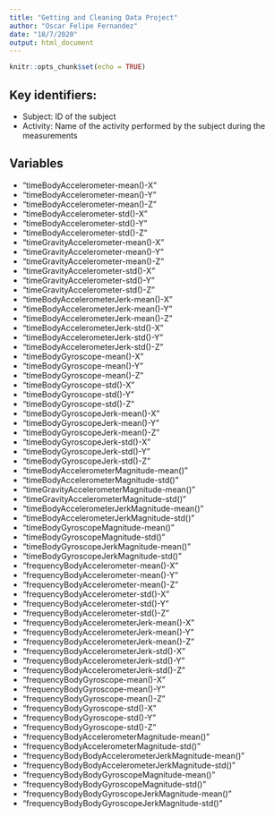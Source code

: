 ```yaml
---
title: "Getting and Cleaning Data Project"
author: "Oscar Felipe Fernandez"
date: "18/7/2020"
output: html_document
---
```


```r
knitr::opts_chunk$set(echo = TRUE)
```
## Key identifiers:
* Subject: ID of the subject
* Activity: Name of the activity performed by the subject during the measurements

## Variables

* "timeBodyAccelerometer-mean()-X"                    
* "timeBodyAccelerometer-mean()-Y"                    
* "timeBodyAccelerometer-mean()-Z"                    
* "timeBodyAccelerometer-std()-X"                     
* "timeBodyAccelerometer-std()-Y"                     
* "timeBodyAccelerometer-std()-Z"                     
* "timeGravityAccelerometer-mean()-X"                 
* "timeGravityAccelerometer-mean()-Y"                 
* "timeGravityAccelerometer-mean()-Z"                 
* "timeGravityAccelerometer-std()-X"                  
* "timeGravityAccelerometer-std()-Y"                  
* "timeGravityAccelerometer-std()-Z"                  
* "timeBodyAccelerometerJerk-mean()-X"                
* "timeBodyAccelerometerJerk-mean()-Y"                
* "timeBodyAccelerometerJerk-mean()-Z"                
* "timeBodyAccelerometerJerk-std()-X"                 
* "timeBodyAccelerometerJerk-std()-Y"                 
* "timeBodyAccelerometerJerk-std()-Z"                 
* "timeBodyGyroscope-mean()-X"                        
* "timeBodyGyroscope-mean()-Y"                        
* "timeBodyGyroscope-mean()-Z"                        
* "timeBodyGyroscope-std()-X"                         
* "timeBodyGyroscope-std()-Y"                         
* "timeBodyGyroscope-std()-Z"                         
* "timeBodyGyroscopeJerk-mean()-X"                    
* "timeBodyGyroscopeJerk-mean()-Y"                    
* "timeBodyGyroscopeJerk-mean()-Z"                    
* "timeBodyGyroscopeJerk-std()-X"                     
* "timeBodyGyroscopeJerk-std()-Y"                     
* "timeBodyGyroscopeJerk-std()-Z"                     
* "timeBodyAccelerometerMagnitude-mean()"             
* "timeBodyAccelerometerMagnitude-std()"              
* "timeGravityAccelerometerMagnitude-mean()"          
* "timeGravityAccelerometerMagnitude-std()"           
* "timeBodyAccelerometerJerkMagnitude-mean()"         
* "timeBodyAccelerometerJerkMagnitude-std()"          
* "timeBodyGyroscopeMagnitude-mean()"                 
* "timeBodyGyroscopeMagnitude-std()"                  
* "timeBodyGyroscopeJerkMagnitude-mean()"             
* "timeBodyGyroscopeJerkMagnitude-std()"              
* "frequencyBodyAccelerometer-mean()-X"               
* "frequencyBodyAccelerometer-mean()-Y"               
* "frequencyBodyAccelerometer-mean()-Z"               
* "frequencyBodyAccelerometer-std()-X"                
* "frequencyBodyAccelerometer-std()-Y"                
* "frequencyBodyAccelerometer-std()-Z"                
* "frequencyBodyAccelerometerJerk-mean()-X"           
* "frequencyBodyAccelerometerJerk-mean()-Y"           
* "frequencyBodyAccelerometerJerk-mean()-Z"           
* "frequencyBodyAccelerometerJerk-std()-X"            
* "frequencyBodyAccelerometerJerk-std()-Y"            
* "frequencyBodyAccelerometerJerk-std()-Z"            
* "frequencyBodyGyroscope-mean()-X"                   
* "frequencyBodyGyroscope-mean()-Y"                   
* "frequencyBodyGyroscope-mean()-Z"                   
* "frequencyBodyGyroscope-std()-X"                    
* "frequencyBodyGyroscope-std()-Y"                    
* "frequencyBodyGyroscope-std()-Z"                    
* "frequencyBodyAccelerometerMagnitude-mean()"        
* "frequencyBodyAccelerometerMagnitude-std()"         
* "frequencyBodyBodyAccelerometerJerkMagnitude-mean()"
* "frequencyBodyBodyAccelerometerJerkMagnitude-std()" 
* "frequencyBodyBodyGyroscopeMagnitude-mean()"        
* "frequencyBodyBodyGyroscopeMagnitude-std()"         
* "frequencyBodyBodyGyroscopeJerkMagnitude-mean()"    
* "frequencyBodyBodyGyroscopeJerkMagnitude-std()"